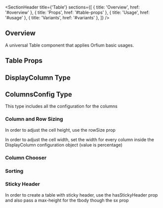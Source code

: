 
<Meta of={TableStories} />

<SectionHeader
  title={'Table'}
  sections={[
    { title: 'Overview', href: '#overview' },
    { title: 'Props', href: '#table-props' },
    { title: 'Usage', href: '#usage' },
    { title: 'Variants', href: '#variants' },
  ]}
/>

## Overview

A universal Table component that applies Orfium basic usages.

## Table Props

<ArgTypes of={Table} />

## DisplayColumn Type

<ArgTypes of={DisplayColumnStory} />

## ColumnsConfig Type

This type includes all the configuration for the columns

<ArgTypes of={ColumnsConfigStory} />

<SubsectionHeader title="Variants" />

### Column and Row Sizing

<Tip>In order to adjust the cell height, use the rowSize prop</Tip>

<Tip>
  In order to adjust the cell width, set the width for every column inside the DisplayColumn
  configuration object (value is percentage)
</Tip>

<Canvas of={TableStories.ColumnAndRowSizing} />

### Column Chooser

<Canvas of={TableStories.ColumnChooser} />

### Sorting

<Canvas of={TableStories.Sorting} />

### Sticky Header

<Tip>
  In order to create a table with sticky header, use the hasStickyHeader prop and also pass a
  max-height for the tbody though the sx prop
</Tip>

<Canvas of={TableStories.StickyHeader} />

